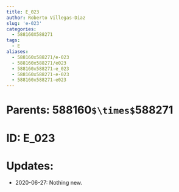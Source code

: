 ```yaml
---
title: E_023
author: Roberto Villegas-Diaz
slug: 'e-023'
categories:
  - 588160X588271
tags:
  - E
aliases:
  - 588160x588271/e-023
  - 588160x588271/e023
  - 588160x588271-e_023
  - 588160x588271-e-023
  - 588160x588271-e023
---
```


# **Parents**: 588160`$\times$`588271
# **ID**: E_023
# **Updates**: 
 - 2020-06-27: Nothing new.
